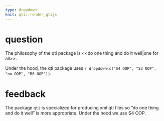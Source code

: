 ```yaml
---
type: dropdown
knit: qti::render_qtijs
---
```


# question

The philosophy of the qti package is <<do one thing and do it well|one for all>>.

Under the hood, the qti package uses `r dropdown(c("S4 OOP", "S3 OOP", "no OOP", "R6 OOP"))`.

# feedback

The package `qti` is specialized for producing xml qti files so "do one thing and do it well" is more appropriate. Under the hood we use S4 OOP.
